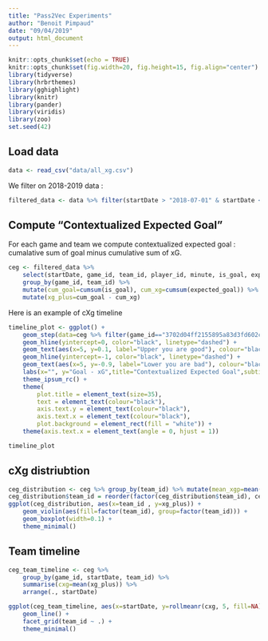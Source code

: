 ```yaml
---
title: "Pass2Vec Experiments"
author: "Benoit Pimpaud"
date: "09/04/2019"
output: html_document
---
```


```r
knitr::opts_chunk$set(echo = TRUE)
knitr::opts_chunk$set(fig.width=20, fig.height=15, fig.align="center") 
library(tidyverse)
library(hrbrthemes)
library(gghighlight)
library(knitr)
library(pander)
library(viridis)
library(zoo)
set.seed(42)
```

## Load data

```r
data <- read_csv("data/all_xg.csv")
```

We filter on 2018-2019 data : 

```r
filtered_data <- data %>% filter(startDate > "2018-07-01" & startDate < "2019-07-01")
```

## Compute "Contextualized Expected Goal"

For each game and team we compute contextualized expected goal : cumalative sum of goal minus cumulative sum of xG.
```r
ceg <- filtered_data %>%
    select(startDate, game_id, team_id, player_id, minute, is_goal, expected_goal) %>%
    group_by(game_id, team_id) %>%
    mutate(cum_goal=cumsum(is_goal), cum_xg=cumsum(expected_goal)) %>% 
    mutate(xg_plus=cum_goal - cum_xg)
```

Here is an example of cXg timeline

```r
timeline_plot <- ggplot() + 
    geom_step(data=ceg %>% filter(game_id=="3702d04ff2155895a83d3fd602c5f334"), aes(x=minute, y=xg_plus, color=factor(team_id))) +
    geom_hline(yintercept=0, color="black", linetype="dashed") + 
    geom_text(aes(x=5, y=0.1, label="Upper you are good"), colour="black", angle=0, size=3)+
    geom_hline(yintercept=-1, color="black", linetype="dashed") + 
    geom_text(aes(x=5, y=-0.9, label="Lower you are bad"), colour="black", angle=0, size=3)+
    labs(x="", y="Goal - xG",title="Contextualized Expected Goal",subtitle="",caption="by @Ben8t",color="") +
    theme_ipsum_rc() +
    theme(
        plot.title = element_text(size=35),
        text = element_text(colour="black"),
        axis.text.y = element_text(colour="black"),
        axis.text.x = element_text(colour="black"),
        plot.background = element_rect(fill = "white")) +
    theme(axis.text.x = element_text(angle = 0, hjust = 1))

timeline_plot
```

## cXg distriubtion

```r
ceg_distribution <- ceg %>% group_by(team_id) %>% mutate(mean_xgp=mean(xg_plus))
ceg_distribution$team_id = reorder(factor(ceg_distribution$team_id), ceg_distribution$xg_plus, median)
ggplot(ceg_distribution, aes(x=team_id , y=xg_plus)) + 
    geom_violin(aes(fill=factor(team_id), group=factor(team_id))) +
    geom_boxplot(width=0.1) + 
    theme_minimal()
```

## Team timeline
```r
ceg_team_timeline <- ceg %>% 
    group_by(game_id, startDate, team_id) %>% 
    summarise(cxg=mean(xg_plus)) %>%
    arrange(., startDate)

ggplot(ceg_team_timeline, aes(x=startDate, y=rollmeanr(cxg, 5, fill=NA))) + 
    geom_line() + 
    facet_grid(team_id ~ .) +
    theme_minimal()
```